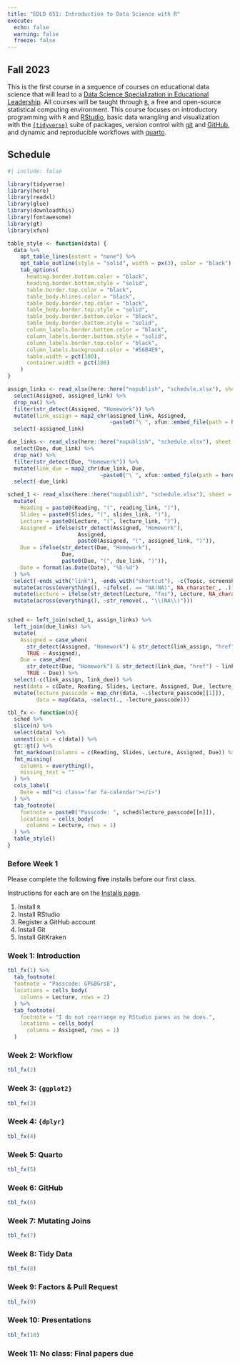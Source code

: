 ```yaml
---
title: "EDLD 651: Introduction to Data Science with R"
execute: 
  echo: false
  warning: false
  freeze: false
---
```


## Fall 2023

This is the first course in a sequence of courses on educational data science that will lead to a [Data Science Specialization in Educational Leadership](https://education.uoregon.edu/data-science-specialization-educational-leadership). All courses will be taught through [`R`](https://cran.r-project.org/), a free and open-source statistical computing environment. This course focuses on introductory programming with `R` and [RStudio](https://posit.co/products/open-source/rstudio/), basic data wrangling and visualization with the [`{tidyverse}`](https://www.tidyverse.org/) suite of packages, version control with [git](https://git-scm.com/) and [GitHub](https://github.com/), and dynamic and reproducible workflows with [quarto](https://quarto.org/).

## Schedule

```r
#| include: false

library(tidyverse)
library(here)
library(readxl)
library(glue)
library(downloadthis)
library(fontawesome)
library(gt)
library(xfun)

table_style <- function(data) {
  data %>%
    opt_table_lines(extent = "none") %>%
    opt_table_outline(style = "solid", width = px(3), color = "black") %>% 
    tab_options(
      heading.border.bottom.color = "black",
      heading.border.bottom.style = "solid",
      table.border.top.color = "black",
      table_body.hlines.color = "black",
      table_body.border.top.color = "black",
      table_body.border.top.style = "solid",
      table_body.border.bottom.color = "black",
      table_body.border.bottom.style = "solid",
      column_labels.border.bottom.color = "black",
      column_labels.border.bottom.style = "solid",
      column_labels.border.top.color = "black",
      column_labels.background.color = "#56B4E9",
      table.width = pct(100),
      container.width = pct(100)
    )
}

assign_links <- read_xlsx(here::here("nopublish", "schedule.xlsx"), sheet = "schedule") %>%
  select(Assigned, assigned_link) %>%
  drop_na() %>% 
  filter(str_detect(Assigned, "Homework")) %>%
  mutate(link_assign = map2_chr(assigned_link, Assigned, 
                                ~paste0("\ ", xfun::embed_file(path = here("homeworks", .x), text = .y)))) %>%
  select(-assigned_link) 

due_links <- read_xlsx(here::here("nopublish", "schedule.xlsx"), sheet = "schedule") %>%
  select(Due, due_link) %>%
  drop_na() %>% 
  filter(str_detect(Due, "Homework")) %>%
  mutate(link_due = map2_chr(due_link, Due, 
                             ~paste0("\ ", xfun::embed_file(path = here("homeworks", .x), text = .y)))) %>%
  select(-due_link) 

sched_1 <- read_xlsx(here::here("nopublish", "schedule.xlsx"), sheet = "schedule") %>% 
  mutate(
    Reading = paste0(Reading, "(", reading_link, ")"),
    Slides = paste0(Slides, "(", slides_link, ")"),
    Lecture = paste0(Lecture, "(", lecture_link, ")"),
    Assigned = ifelse(str_detect(Assigned, "Homework"), 
                      Assigned,
                      paste0(Assigned, "(", assigned_link, ")")),
    Due = ifelse(str_detect(Due, "Homework"), 
                 Due,
                 paste0(Due, "(", due_link, ")")),
    Date = format(as.Date(Date), "%b-%d")
  ) %>% 
  select(-ends_with("link"), -ends_with("shortcut"), -c(Topic, screenshot)) %>% 
  mutate(across(everything(), ~ifelse(. == "NA(NA)", NA_character_, .))) %>% 
  mutate(Lecture = ifelse(str_detect(Lecture, "fas"), Lecture, NA_character_)) %>% 
  mutate(across(everything(), ~str_remove(., "\\(NA\\)")))  


sched <- left_join(sched_1, assign_links) %>%
  left_join(due_links) %>% 
  mutate(
    Assigned = case_when(
      str_detect(Assigned, "Homework") & str_detect(link_assign, "href") ~ link_assign, 
      TRUE ~ Assigned),
    Due = case_when(
      str_detect(Due, "Homework") & str_detect(link_due, "href") ~ link_due, 
      TRUE ~ Due)) %>%
  select(-c(link_assign, link_due)) %>% 
  nest(data = c(Date, Reading, Slides, Lecture, Assigned, Due, lecture_passcode)) %>% 
  mutate(lecture_passcode = map_chr(data, ~.$lecture_passcode[[1]]),
         data = map(data, ~select(., -lecture_passcode)))

tbl_fx <- function(n){
  sched %>% 
  slice(n) %>% 
  select(data) %>% 
  unnest(cols = c(data)) %>% 
  gt::gt() %>% 
  fmt_markdown(columns = c(Reading, Slides, Lecture, Assigned, Due)) %>% 
  fmt_missing(
    columns = everything(),
    missing_text = ""
  ) %>% 
  cols_label(
    Date = md("<i class='far fa-calendar'></i>")
  ) %>% 
  tab_footnote(
    footnote = paste0("Passcode: ", sched$lecture_passcode[[n]]),
    locations = cells_body(
      columns = Lecture, rows = 1)
  ) %>% 
  table_style()
}
```

### Before Week 1

Please complete the following **five** installs before our first class.

Instructions for each are on the [Installs page](installs.qmd).

(1) Install `R`
(2) Install RStudio
(3) Register a GitHub account
(4) Install Git
(5) Install GitKraken

### Week 1: Introduction

```r

tbl_fx(1) %>% 
  tab_footnote(
  footnote = "Passcode: GP&8Grs8",
  locations = cells_body(
    columns = Lecture, rows = 2)
  ) %>% 
  tab_footnote(
    footnote = "I do not rearrange my RStudio panes as he does.",
    locations = cells_body(
      columns = Assigned, rows = 1)
  ) 
```

### Week 2: Workflow

```r

tbl_fx(2)
```

### Week 3: `{ggplot2}`

```r
tbl_fx(3)
```

### Week 4: `{dplyr}`

```r
tbl_fx(4)
```

### Week 5: Quarto

```r
tbl_fx(5)
```

### Week 6: GitHub

```r
tbl_fx(6)
```

### Week 7: Mutating Joins

```r
tbl_fx(7)
```

### Week 8: Tidy Data

```r
tbl_fx(8)
```

### Week 9: Factors & Pull Request

```r
tbl_fx(9)
```

### Week 10: Presentations

```r
tbl_fx(10)
```

### Week 11: No class: Final papers due

